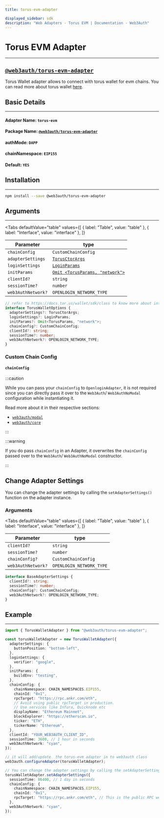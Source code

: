 ```yaml
---
title: torus-evm-adapter

displayed_sidebar: sdk
description: "Web Adapters - Torus EVM | Documentation - Web3Auth"
---
```


# Torus EVM Adapter

---


## [`@web3auth/torus-evm-adapter`](https://npmjs.com/package/@web3auth/torus-evm-adapter)

Torus Wallet adapter allows to connect with torus wallet for evm chains. You can read more about torus wallet
[here](https://docs.tor.us/wallet/get-started).

## Basic Details

---

#### Adapter Name: `torus-evm`

#### Package Name: [`@web3auth/torus-evm-adapter`](https://npmjs.com/package/@web3auth/torus-evm-adapter)

#### authMode: `DAPP`

#### chainNamespace: `EIP155`

#### Default: `YES`

## Installation

---

```bash npm2yarn
npm install --save @web3auth/torus-evm-adapter
```

## Arguments

---

<Tabs
  defaultValue="table"
  values={[
    { label: "Table", value: "table" },
    { label: "Interface", value: "interface" },
  ]}
>

<TabItem value="table">

| Parameter          | type                                                                    |
| ------------------ | ----------------------------------------------------------------------- |
| `chainConfig`      | `CustomChainConfig`                                                     |
| `adapterSettings`  | [`TorusCtorArgs`](https://docs.tor.us/wallet/sdk/class)                 |
| `loginSettings`    | [`LoginParams`](https://docs.tor.us/wallet/sdk/class)                   |
| `initParams`       | [`Omit <TorusParams, "network">`](https://docs.tor.us/wallet/sdk/class) |
| `clientId?`        | `string`                                                                |
| `sessionTime?`     | `number`                                                                |
| `web3AuthNetwork?` | `OPENLOGIN_NETWORK_TYPE`                                                |

</TabItem>

<TabItem value="interface">

```ts
// refer to https://docs.tor.us/wallet/sdk/class to know more about interface field types
interface TorusWalletOptions {
  adapterSettings?: TorusCtorArgs;
  loginSettings?: LoginParams;
  initParams?: Omit<TorusParams, "network">;
  chainConfig?: CustomChainConfig;
  clientId?: string;
  sessionTime?: number;
  web3AuthNetwork?: OPENLOGIN_NETWORK_TYPE;
}
```

</TabItem>

</Tabs>

### Custom Chain Config

#### `chainConfig`

:::caution

While you can pass your `chainConfig` to `OpenloginAdapter`, it is not required since you can directly pass it over to the `Web3Auth`/
`Web3AuthNoModal` configuration while instantiating it.

Read more about it in their respective sections:

- [`web3auth/modal`](/sdk/web/modal/initialize#adding-a-custom-chain-configuration)
- [`web3auth/core`](/sdk/web/no-modal/initialize#adding-a-custom-chain-configuration)

:::

:::warning

If you do pass `chainConfig` in an Adapter, it overwrites the `chainConfig` passed over to the `Web3Auth`/ `Web3AuthNoModal` constructor.

:::

## Change Adapter Settings

You can change the adapter settings by calling the `setAdapterSettings()` function on the adapter instance.

### Arguments

<Tabs
  defaultValue="table"
  values={[
    { label: "Table", value: "table" },
    { label: "Interface", value: "interface" },
  ]}
>

<TabItem value="table">

| Parameter          | type                     |
| ------------------ | ------------------------ |
| `clientId?`        | `string`                 |
| `sessionTime?`     | `number`                 |
| `chainConfig?`     | `CustomChainConfig`      |
| `web3AuthNetwork?` | `OPENLOGIN_NETWORK_TYPE` |

</TabItem>

<TabItem value="interface">

```ts
interface BaseAdapterSettings {
  clientId?: string;
  sessionTime?: number;
  chainConfig?: CustomChainConfig;
  web3AuthNetwork?: OPENLOGIN_NETWORK_TYPE;
}
```

</TabItem>

</Tabs>

## Example

---

```ts
import { TorusWalletAdapter } from "@web3auth/torus-evm-adapter";

const torusWalletAdapter = new TorusWalletAdapter({
  adapterSettings: {
    buttonPosition: "bottom-left",
  },
  loginSettings: {
    verifier: "google",
  },
  initParams: {
    buildEnv: "testing",
  },
  chainConfig: {
    chainNamespace: CHAIN_NAMESPACES.EIP155,
    chainId: "0x1",
    rpcTarget: "https://rpc.ankr.com/eth",
    // Avoid using public rpcTarget in production.
    // Use services like Infura, Quicknode etc
    displayName: "Ethereum Mainnet",
    blockExplorer: "https://etherscan.io",
    ticker: "ETH",
    tickerName: "Ethereum",
  },
  clientId: "YOUR_WEB3AUTH_CLIENT_ID",
  sessionTime: 3600, // 1 hour in seconds
  web3AuthNetwork: "cyan",
});

// it will add/update  the torus-evm adapter in to web3auth class
web3auth.configureAdapter(torusWalletAdapter);

// You can change the adapter settings by calling the setAdapterSettings() function on the adapter instance.
torusWalletAdapter.setAdapterSettings({
  sessionTime: 86400, // 1 day in seconds
  chainConfig: {
    chainNamespace: CHAIN_NAMESPACES.EIP155,
    chainId: "0x1",
    rpcTarget: "https://rpc.ankr.com/eth", // This is the public RPC we have added, please pass on your own endpoint while creating an app
  },
  web3AuthNetwork: "cyan",
});
```
